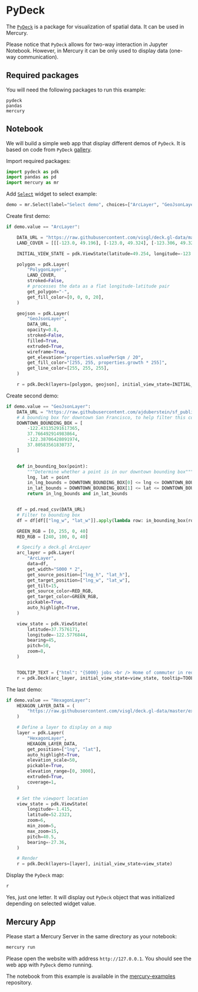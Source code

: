 

# PyDeck

The [`PyDeck`](https://deckgl.readthedocs.io/en/latest/index.html) is a package for visualization of spatial data. 
It can be used in Mercury.

<Screenshot src={appGif} alt="PyDeck in Mercury" />

Please notice that `PyDeck` allows for two-way interaction in Jupyter Notebook. However, in Mercury it can be only used to display data (one-way communication).

## Required packages

You will need the following packages to run this example:

```
pydeck
pandas
mercury
```

## Notebook

We will build a simple web app that display different demos of `PyDeck`. It is based on code from `PyDeck` [gallery](https://deckgl.readthedocs.io/en/latest/index.html).

Import required packages:

```python
import pydeck as pdk
import pandas as pd
import mercury as mr
```

Add [`Select`](/input-widgets/select/) widget to select example:

```python
demo = mr.Select(label="Select demo", choices=["ArcLayer", "GeoJsonLayer", "HexagonLayer"])
```

Create first demo:

```python
if demo.value == "ArcLayer":

    DATA_URL = "https://raw.githubusercontent.com/visgl/deck.gl-data/master/examples/geojson/vancouver-blocks.json"
    LAND_COVER = [[[-123.0, 49.196], [-123.0, 49.324], [-123.306, 49.324], [-123.306, 49.196]]]

    INITIAL_VIEW_STATE = pdk.ViewState(latitude=49.254, longitude=-123.13, zoom=11, max_zoom=16, pitch=45, bearing=0)

    polygon = pdk.Layer(
        "PolygonLayer",
        LAND_COVER,
        stroked=False,
        # processes the data as a flat longitude-latitude pair
        get_polygon="-",
        get_fill_color=[0, 0, 0, 20],
    )

    geojson = pdk.Layer(
        "GeoJsonLayer",
        DATA_URL,
        opacity=0.8,
        stroked=False,
        filled=True,
        extruded=True,
        wireframe=True,
        get_elevation="properties.valuePerSqm / 20",
        get_fill_color="[255, 255, properties.growth * 255]",
        get_line_color=[255, 255, 255],
    )

    r = pdk.Deck(layers=[polygon, geojson], initial_view_state=INITIAL_VIEW_STATE)
```


Create second demo:

```python
if demo.value == "GeoJsonLayer":
    DATA_URL = "https://raw.githubusercontent.com/ajduberstein/sf_public_data/master/bay_area_commute_routes.csv"
    # A bounding box for downtown San Francisco, to help filter this commuter data
    DOWNTOWN_BOUNDING_BOX = [
        -122.43135291617365,
        37.766492914983864,
        -122.38706428091974,
        37.80583561830737,
    ]


    def in_bounding_box(point):
        """Determine whether a point is in our downtown bounding box"""
        lng, lat = point
        in_lng_bounds = DOWNTOWN_BOUNDING_BOX[0] <= lng <= DOWNTOWN_BOUNDING_BOX[2]
        in_lat_bounds = DOWNTOWN_BOUNDING_BOX[1] <= lat <= DOWNTOWN_BOUNDING_BOX[3]
        return in_lng_bounds and in_lat_bounds


    df = pd.read_csv(DATA_URL)
    # Filter to bounding box
    df = df[df[["lng_w", "lat_w"]].apply(lambda row: in_bounding_box(row), axis=1)]

    GREEN_RGB = [0, 255, 0, 40]
    RED_RGB = [240, 100, 0, 40]

    # Specify a deck.gl ArcLayer
    arc_layer = pdk.Layer(
        "ArcLayer",
        data=df,
        get_width="S000 * 2",
        get_source_position=["lng_h", "lat_h"],
        get_target_position=["lng_w", "lat_w"],
        get_tilt=15,
        get_source_color=RED_RGB,
        get_target_color=GREEN_RGB,
        pickable=True,
        auto_highlight=True,
    )

    view_state = pdk.ViewState(
        latitude=37.7576171,
        longitude=-122.5776844,
        bearing=45,
        pitch=50,
        zoom=8,
    )


    TOOLTIP_TEXT = {"html": "{S000} jobs <br /> Home of commuter in red; work location in green"}
    r = pdk.Deck(arc_layer, initial_view_state=view_state, tooltip=TOOLTIP_TEXT)
```

The last demo:

```python
if demo.value == "HexagonLayer":
    HEXAGON_LAYER_DATA = (
        "https://raw.githubusercontent.com/visgl/deck.gl-data/master/examples/3d-heatmap/heatmap-data.csv"  # noqa
    )

    # Define a layer to display on a map
    layer = pdk.Layer(
        "HexagonLayer",
        HEXAGON_LAYER_DATA,
        get_position=["lng", "lat"],
        auto_highlight=True,
        elevation_scale=50,
        pickable=True,
        elevation_range=[0, 3000],
        extruded=True,
        coverage=1,
    )

    # Set the viewport location
    view_state = pdk.ViewState(
        longitude=-1.415,
        latitude=52.2323,
        zoom=6,
        min_zoom=5,
        max_zoom=15,
        pitch=40.5,
        bearing=-27.36,
    )

    # Render
    r = pdk.Deck(layers=[layer], initial_view_state=view_state)
```

Display the `PyDeck` map:

```python
r
```

Yes, just one letter. It will display out `PyDeck` object that was initialized depending on selected widget value.


<Screenshot src={notebookGif} alt="PyDeck in Jupyter Notebook" />


## Mercury App

Please start a Mercury Server in the same directory as your notebook:

```bash
mercury run
```

Please open the website with address `http://127.0.0.1`. You should see the web app with `PyDeck` demo running.

The notebook from this example is available in the [mercury-examples](https://github.com/mljar/mercury-examples/tree/main/pydeck) repository.
